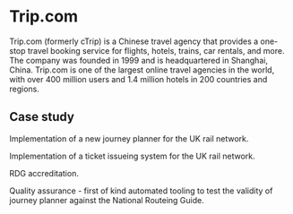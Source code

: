 ---
---

# Trip.com

Trip.com (formerly cTrip) is a Chinese travel agency that provides a one-stop travel booking service for flights, hotels, trains, car rentals, and more. The company was founded in 1999 and is headquartered in Shanghai, China. Trip.com is one of the largest online travel agencies in the world, with over 400 million users and 1.4 million hotels in 200 countries and regions.

## Case study

Implementation of a new journey planner for the UK rail network.

Implementation of a ticket issueing system for the UK rail network.

RDG accreditation.

Quality assurance - first of kind automated tooling to test the validity of journey planner against the National Routeing Guide.